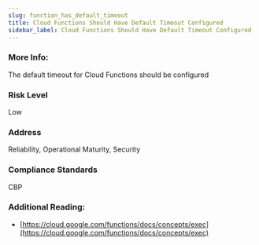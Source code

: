 ```yaml
---
slug: function_has_default_timeout
title: Cloud Functions Should Have Default Timeout Configured
sidebar_label: Cloud Functions Should Have Default Timeout Configured
---
```


### More Info:

The default timeout for Cloud Functions should be configured

### Risk Level

Low

### Address

Reliability, Operational Maturity, Security

### Compliance Standards

CBP

### Additional Reading:

- [https://cloud.google.com/functions/docs/concepts/exec](https://cloud.google.com/functions/docs/concepts/exec) 

